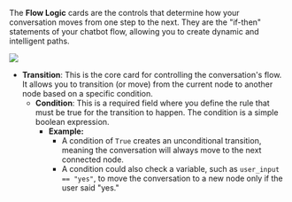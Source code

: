 
The **Flow Logic** cards are the controls that determine how your conversation moves from one step to the next. They are the "if-then" statements of your chatbot flow, allowing you to create dynamic and intelligent paths.


<Frame>
  <img src="/ai-agents/flow-based-ai-agent/studio/flow-logic.png"  />
</Frame>

* **Transition**: This is the core card for controlling the conversation's flow. It allows you to transition (or move) from the current node to another node based on a specific condition.
    * **Condition**: This is a required field where you define the rule that must be true for the transition to happen. The condition is a simple boolean expression.
        * **Example:**
            * A condition of `True` creates an unconditional transition, meaning the conversation will always move to the next connected node.
            * A condition could also check a variable, such as `user_input == "yes"`, to move the conversation to a new node only if the user said "yes."